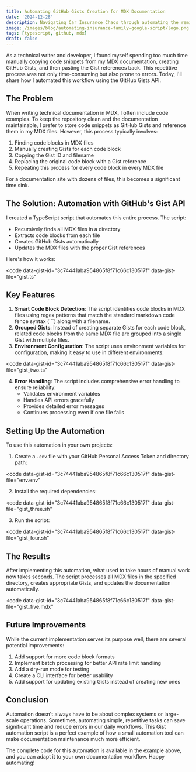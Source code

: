 ```yaml
---
title: Automating GitHub Gists Creation for MDX Documentation
date: '2024-12-28'
description: Navigating Car Insurance Chaos through automating the reminder system for family.
image: /images/blog/automating-insurance-family-google-script/logo.png
tags: [typescript, github, mdx]
draft: false
---
```


As a technical writer and developer, I found myself spending too much time manually copying code snippets from my MDX documentation, creating GitHub Gists, and then pasting the Gist references back. This repetitive process was not only time-consuming but also prone to errors. Today, I'll share how I automated this workflow using the GitHub Gists API.

## The Problem

When writing technical documentation in MDX, I often include code examples. To keep the repository clean and the documentation maintainable, I prefer to store code snippets as GitHub Gists and reference them in my MDX files. However, this process typically involves:

1. Finding code blocks in MDX files
2. Manually creating Gists for each code block
3. Copying the Gist ID and filename
4. Replacing the original code block with a Gist reference
5. Repeating this process for every code block in every MDX file

For a documentation site with dozens of files, this becomes a significant time sink.

## The Solution: Automation with GitHub's Gist API

I created a TypeScript script that automates this entire process. The script:

- Recursively finds all MDX files in a directory
- Extracts code blocks from each file
- Creates GitHub Gists automatically
- Updates the MDX files with the proper Gist references

Here's how it works:

<code
	data-gist-id="3c74441aba954865f8f71c66c130517f"
	data-gist-file="gist.ts"
></code>

## Key Features

1. **Smart Code Block Detection**: The script identifies code blocks in MDX files using regex patterns that match the standard markdown code fence syntax (\`\`\`) along with a filename.
2. **Grouped Gists**: Instead of creating separate Gists for each code block, related code blocks from the same MDX file are grouped into a single Gist with multiple files.
3. **Environment Configuration**: The script uses environment variables for configuration, making it easy to use in different environments:

<code
	data-gist-id="3c74441aba954865f8f71c66c130517f"
	data-gist-file="gist_two.ts"
></code>

4. **Error Handling**: The script includes comprehensive error handling to ensure reliability:
   - Validates environment variables
   - Handles API errors gracefully
   - Provides detailed error messages
   - Continues processing even if one file fails

## Setting Up the Automation

To use this automation in your own projects:

1. Create a `.env` file with your GitHub Personal Access Token and directory path:

<code
	data-gist-id="3c74441aba954865f8f71c66c130517f"
	data-gist-file="env.env"
></code>

2. Install the required dependencies:

<code
	data-gist-id="3c74441aba954865f8f71c66c130517f"
	data-gist-file="gist_three.sh"
></code>

3. Run the script:

<code
	data-gist-id="3c74441aba954865f8f71c66c130517f"
	data-gist-file="gist_four.sh"
></code>

## The Results

After implementing this automation, what used to take hours of manual work now takes seconds. The script processes all MDX files in the specified directory, creates appropriate Gists, and updates the documentation automatically.

<code
	data-gist-id="3c74441aba954865f8f71c66c130517f"
	data-gist-file="gist_five.mdx"
></code>

## Future Improvements

While the current implementation serves its purpose well, there are several potential improvements:

1. Add support for more code block formats
2. Implement batch processing for better API rate limit handling
3. Add a dry-run mode for testing
4. Create a CLI interface for better usability
5. Add support for updating existing Gists instead of creating new ones

## Conclusion

Automation doesn't always have to be about complex systems or large-scale operations. Sometimes, automating simple, repetitive tasks can save significant time and reduce errors in our daily workflows. This Gist automation script is a perfect example of how a small automation tool can make documentation maintenance much more efficient.

The complete code for this automation is available in the example above, and you can adapt it to your own documentation workflow. Happy automating!

